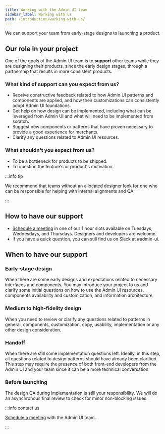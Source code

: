 ```yaml
---
title: Working with the Admin UI team
sidebar_label: Working with us
path: /introduction/working-with-us/
---
```


We can support your team from early-stage designs to launching a product.

## Our role in your project

One of the goals of the Admin UI team is to **support** other teams while they are designing their products, since the early design stages, through a partnership that results in more consistent products.

### What kind of support can you expect from us?

- Receive constructive feedback related to how Admin UI patterns and components are applied, and how their customizations can consistently adopt Admin UI foundations.
- Get help on how design can be implemented, including what can be leveraged from Admin UI and what will need to be implemented from scratch.
- Suggest new components or patterns that have proven necessary to provide a good experience for merchants.
- Clarify any questions related to Admin UI resources.

### What shouldn't you expect from us?

- To be a bottleneck for products to be shipped.
- To question the feature's or product's motivation.

:::info tip

We recommend that teams without an allocated designer look for one who can be responsible for helping with internal alignments and QA.

:::  


## How to have our support

- [Schedule a meeting](https://calendar.app.google/FSWwjbydU9TxE9HF6) in one of our 1 hour slots available on Tuesdays, Wednesdays, and Thursdays. Designers and developers are welcome.
- If you have a quick question, you can still find us on Slack at #admin-ui.

## When to have our support

### Early-stage design

When there are some early designs and expectations related to necessary interfaces and components. You may introduce your project to us and clarify some initial questions on how to use the Admin UI resources, components availability and customization, and information architecture.

### Medium to high-fidelity design

When you need to review or clarify any questions related to patterns in general, components, customization, copy, usability, implementation or any other design consideration.

### Handoff

When there are still some implementation questions left. Ideally, in this step, all questions related to design patterns should have already been clarified. This step may require the presence of both front-end developers from the Admin UI and your team since it can be a more technical conversation.

### Before launching

The design QA during implementation is still your responsibility. We will do an asynchronous final review to check for minor non-blocking issues.


:::info contact us

[Schedule a meeting](https://calendar.app.google/FSWwjbydU9TxE9HF6) with the Admin UI team.

:::  
